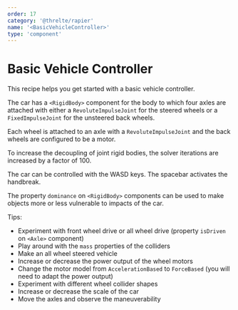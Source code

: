 ```yaml
---
order: 17
category: '@threlte/rapier'
name: '<BasicVehicleController>'
type: 'component'
---
```


# Basic Vehicle Controller

This recipe helps you get started with a basic vehicle controller.

The car has a `<RigidBody>` component for the body to which four axles are attached with either a `RevoluteImpulseJoint` for the steered wheels or a `FixedImpulseJoint` for the unsteered back wheels.

Each wheel is attached to an axle with a `RevoluteImpulseJoint` and the back wheels are configured to be a motor.

To increase the decoupling of joint rigid bodies, the solver iterations are increased by a factor of 100.

The car can be controlled with the WASD keys. The spacebar activates the handbreak.

The property `dominance` on `<RigidBody>` components can be used to make objects more or less vulnerable to impacts of the car.

<Example path="rapier/basic-car-controller" />

Tips:

- Experiment with front wheel drive or all wheel drive (property `isDriven` on `<Axle>` component)
- Play around with the `mass` properties of the colliders
- Make an all wheel steered vehicle
- Increase or decrease the power output of the wheel motors
- Change the motor model from `AccelerationBased` to `ForceBased` (you will need to adapt the power output)
- Experiment with different wheel collider shapes
- Increase or decrease the scale of the car
- Move the axles and observe the maneuverability
